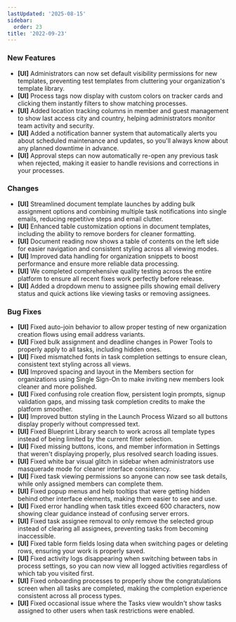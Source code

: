 ```yaml
---
lastUpdated: '2025-08-15'
sidebar:
  order: 23
title: '2022-09-23'
---
```


### New Features

- **[UI]** Administrators can now set default visibility permissions for new templates, preventing test templates from cluttering your organization's template library.
- **[UI]** Process tags now display with custom colors on tracker cards and clicking them instantly filters to show matching processes.
- **[UI]** Added location tracking columns in member and guest management to show last access city and country, helping administrators monitor team activity and security.
- **[UI]** Added a notification banner system that automatically alerts you about scheduled maintenance and updates, so you'll always know about any planned downtime in advance.
- **[UI]** Approval steps can now automatically re-open any previous task when rejected, making it easier to handle revisions and corrections in your processes.

### Changes

- **[UI]** Streamlined document template launches by adding bulk assignment options and combining multiple task notifications into single emails, reducing repetitive steps and email clutter.
- **[UI]** Enhanced table customization options in document templates, including the ability to remove borders for cleaner formatting.
- **[UI]** Document reading now shows a table of contents on the left side for easier navigation and consistent styling across all viewing modes.
- **[UI]** Improved data handling for organization snippets to boost performance and ensure more reliable data processing.
- **[UI]** We completed comprehensive quality testing across the entire platform to ensure all recent fixes work perfectly before release.
- **[UI]** Added a dropdown menu to assignee pills showing email delivery status and quick actions like viewing tasks or removing assignees.

### Bug Fixes

- **[UI]** Fixed auto-join behavior to allow proper testing of new organization creation flows using email address variants.
- **[UI]** Fixed bulk assignment and deadline changes in Power Tools to properly apply to all tasks, including hidden ones.
- **[UI]** Fixed mismatched fonts in task completion settings to ensure clean, consistent text styling across all views.
- **[UI]** Improved spacing and layout in the Members section for organizations using Single Sign-On to make inviting new members look cleaner and more polished.
- **[UI]** Fixed confusing role creation flow, persistent login prompts, signup validation gaps, and missing task completion credits to make the platform smoother.
- **[UI]** Improved button styling in the Launch Process Wizard so all buttons display properly without compressed text.
- **[UI]** Fixed Blueprint Library search to work across all template types instead of being limited by the current filter selection.
- **[UI]** Fixed missing buttons, icons, and member information in Settings that weren't displaying properly, plus resolved search loading issues.
- **[UI]** Fixed white bar visual glitch in sidebar when administrators use masquerade mode for cleaner interface consistency.
- **[UI]** Fixed task viewing permissions so anyone can now see task details, while only assigned members can complete them.
- **[UI]** Fixed popup menus and help tooltips that were getting hidden behind other interface elements, making them easier to see and use.
- **[UI]** Fixed error handling when task titles exceed 600 characters, now showing clear guidance instead of confusing server errors.
- **[UI]** Fixed task assignee removal to only remove the selected group instead of clearing all assignees, preventing tasks from becoming inaccessible.
- **[UI]** Fixed table form fields losing data when switching pages or deleting rows, ensuring your work is properly saved.
- **[UI]** Fixed activity logs disappearing when switching between tabs in process settings, so you can now view all logged activities regardless of which tab you visited first.
- **[UI]** Fixed onboarding processes to properly show the congratulations screen when all tasks are completed, making the completion experience consistent across all process types.
- **[UI]** Fixed occasional issue where the Tasks view wouldn't show tasks assigned to other users when task restrictions were enabled.